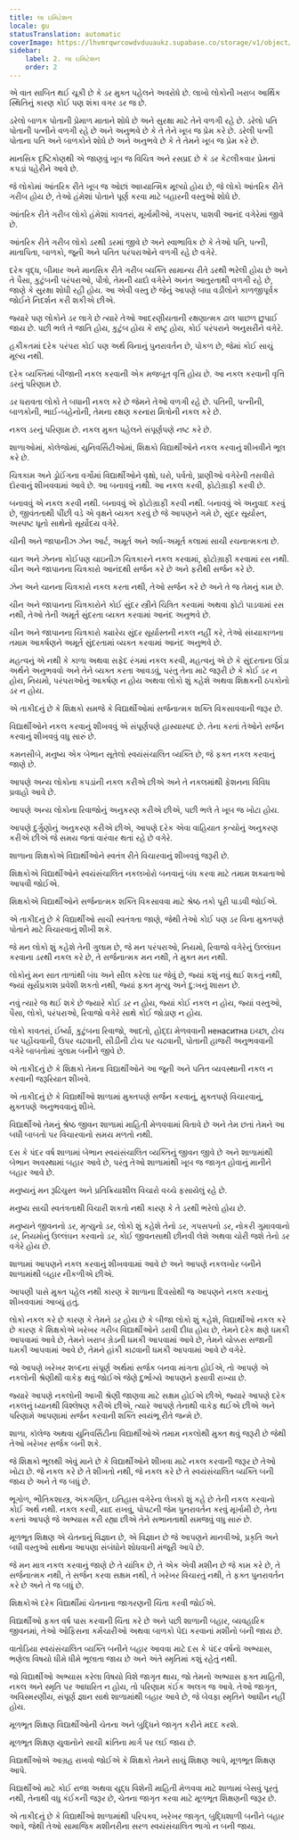 ```yaml
---
title: લા ઇમિટેશન
locale: gu
statusTranslation: automatic
coverImage: https://lhvmrqwrcowdvduuaukz.supabase.co/storage/v1/object/public/strapi-uploads/small_cover-educacion-fundamental.webp-2d51a7828a2b1309555be27f7e2a61a0.webp
sidebar:
    label: 2. લા ઇમિટેશન
    order: 2
---
```

એ વાત સાબિત થઈ ચૂકી છે કે ડર મુક્ત પહેલને અવરોધે છે. લાખો લોકોની ખરાબ આર્થિક સ્થિતિનું કારણ કોઈ પણ શંકા વગર ડર જ છે.

ડરેલો બાળક પોતાની પ્રેમાળ માતાને શોધે છે અને સુરક્ષા માટે તેને વળગી રહે છે. ડરેલો પતિ પોતાની પત્નીને વળગી રહે છે અને અનુભવે છે કે તે તેને ખૂબ જ પ્રેમ કરે છે. ડરેલી પત્ની પોતાના પતિ અને બાળકોને શોધે છે અને અનુભવે છે કે તે તેમને ખૂબ જ પ્રેમ કરે છે.

માનસિક દૃષ્ટિકોણથી એ જાણવું ખૂબ જ વિચિત્ર અને રસપ્રદ છે કે ડર કેટલીકવાર પ્રેમનાં કપડાં પહેરીને આવે છે.

જે લોકોમાં આંતરિક રીતે ખૂબ જ ઓછાં આધ્યાત્મિક મૂલ્યો હોય છે, જે લોકો આંતરિક રીતે ગરીબ હોય છે, તેઓ હંમેશાં પોતાને પૂર્ણ કરવા માટે બહારની વસ્તુઓ શોધે છે.

આંતરિક રીતે ગરીબ લોકો હંમેશાં કાવતરાં, મૂર્ખામીઓ, ગપસપ, પાશવી આનંદ વગેરેમાં જીવે છે.

આંતરિક રીતે ગરીબ લોકો ડરથી ડરમાં જીવે છે અને સ્વાભાવિક છે કે તેઓ પતિ, પત્ની, માતાપિતા, બાળકો, જૂની અને પતિત પરંપરાઓને વળગી રહે છે વગેરે.

દરેક વૃદ્ધ, બીમાર અને માનસિક રીતે ગરીબ વ્યક્તિ સામાન્ય રીતે ડરથી ભરેલી હોય છે અને તે પૈસા, કુટુંબની પરંપરાઓ, પૌત્રો, તેમની યાદો વગેરેને અનંત આતુરતાથી વળગી રહે છે, જાણે કે સુરક્ષા શોધી રહી હોય. આ એવી વસ્તુ છે જેનું આપણે બધા વડીલોને કાળજીપૂર્વક જોઈને નિદર્શન કરી શકીએ છીએ.

જ્યારે પણ લોકોને ડર લાગે છે ત્યારે તેઓ આદરણીયતાની રક્ષણાત્મક ઢાલ પાછળ છુપાઈ જાય છે. પછી ભલે તે જાતિ હોય, કુટુંબ હોય કે રાષ્ટ્ર હોય, કોઈ પરંપરાને અનુસરીને વગેરે.

હકીકતમાં દરેક પરંપરા કોઈ પણ અર્થ વિનાનું પુનરાવર્તન છે, પોકળ છે, જેમાં કોઈ સાચું મૂલ્ય નથી.

દરેક વ્યક્તિમાં બીજાની નકલ કરવાની એક મજબૂત વૃત્તિ હોય છે. આ નકલ કરવાની વૃત્તિ ડરનું પરિણામ છે.

ડર ધરાવતા લોકો તે બધાની નકલ કરે છે જેમને તેઓ વળગી રહે છે. પતિની, પત્નીની, બાળકોની, ભાઈ-બહેનોની, તેમના રક્ષણ કરનારા મિત્રોની નકલ કરે છે.

નકલ ડરનું પરિણામ છે. નકલ મુક્ત પહેલને સંપૂર્ણપણે નષ્ટ કરે છે.

શાળાઓમાં, કોલેજોમાં, યુનિવર્સિટીઓમાં, શિક્ષકો વિદ્યાર્થીઓને નકલ કરવાનું શીખવીને ભૂલ કરે છે.

ચિત્રકામ અને ડ્રોઈંગના વર્ગોમાં વિદ્યાર્થીઓને વૃક્ષો, ઘરો, પર્વતો, પ્રાણીઓ વગેરેની તસવીરો દોરવાનું શીખવવામાં આવે છે. આ બનાવવું નથી. આ નકલ કરવી, ફોટોગ્રાફી કરવી છે.

બનાવવું એ નકલ કરવી નથી. બનાવવું એ ફોટોગ્રાફી કરવી નથી. બનાવવું એ અનુવાદ કરવું છે, જીવંતતાથી પીંછી વડે એ વૃક્ષને વ્યક્ત કરવું છે જે આપણને ગમે છે, સુંદર સૂર્યાસ્ત, અસ્પષ્ટ ધૂનો સાથેનો સૂર્યોદય વગેરે.

ચીની અને જાપાનીઝ ઝેન આર્ટ, અમૂર્ત અને અર્ધ-અમૂર્ત કલામાં સાચી રચનાત્મકતા છે.

ચાન અને ઝેનના કોઈપણ ચાઇનીઝ ચિત્રકારને નકલ કરવામાં, ફોટોગ્રાફી કરવામાં રસ નથી. ચીન અને જાપાનના ચિત્રકારો આનંદથી સર્જન કરે છે અને ફરીથી સર્જન કરે છે.

ઝેન અને ચાનના ચિત્રકારો નકલ કરતા નથી, તેઓ સર્જન કરે છે અને તે જ તેમનું કામ છે.

ચીન અને જાપાનના ચિત્રકારોને કોઈ સુંદર સ્ત્રીને ચિત્રિત કરવામાં અથવા ફોટો પાડવામાં રસ નથી, તેઓ તેની અમૂર્ત સુંદરતા વ્યક્ત કરવામાં આનંદ અનુભવે છે.

ચીન અને જાપાનના ચિત્રકારો ક્યારેય સુંદર સૂર્યાસ્તની નકલ નહીં કરે, તેઓ સંધ્યાકાળના તમામ આકર્ષણને અમૂર્ત સુંદરતામાં વ્યક્ત કરવામાં આનંદ અનુભવે છે.

મહત્વનું એ નથી કે કાળા અથવા સફેદ રંગમાં નકલ કરવી, મહત્વનું એ છે કે સુંદરતાના ઊંડા અર્થને અનુભવવો અને તેને વ્યક્ત કરતા આવડવું, પરંતુ તેના માટે જરૂરી છે કે કોઈ ડર ન હોય, નિયમો, પરંપરાઓનું આકર્ષણ ન હોય અથવા લોકો શું કહેશે અથવા શિક્ષકની ઠપકોનો ડર ન હોય.

એ તાકીદનું છે કે શિક્ષકો સમજે કે વિદ્યાર્થીઓમાં સર્જનાત્મક શક્તિ વિકસાવવાની જરૂર છે.

વિદ્યાર્થીઓને નકલ કરવાનું શીખવવું એ સંપૂર્ણપણે હાસ્યાસ્પદ છે. તેના કરતાં તેઓને સર્જન કરવાનું શીખવવું વધુ સારું છે.

કમનસીબે, મનુષ્ય એક બેભાન સૂતેલો સ્વયંસંચાલિત વ્યક્તિ છે, જે ફક્ત નકલ કરવાનું જાણે છે.

આપણે અન્ય લોકોના કપડાંની નકલ કરીએ છીએ અને તે નકલમાંથી ફેશનના વિવિધ પ્રવાહો આવે છે.

આપણે અન્ય લોકોના રિવાજોનું અનુકરણ કરીએ છીએ, પછી ભલે તે ખૂબ જ ખોટા હોય.

આપણે દુર્ગુણોનું અનુકરણ કરીએ છીએ, આપણે દરેક એવા વાહિયાત કૃત્યોનું અનુકરણ કરીએ છીએ જે સમય જતાં વારંવાર થતાં રહે છે વગેરે.

શાળાના શિક્ષકોએ વિદ્યાર્થીઓને સ્વતંત્ર રીતે વિચારવાનું શીખવવું જરૂરી છે.

શિક્ષકોએ વિદ્યાર્થીઓને સ્વયંસંચાલિત નકલખોરો બનવાનું બંધ કરવા માટે તમામ શક્યતાઓ આપવી જોઈએ.

શિક્ષકોએ વિદ્યાર્થીઓને સર્જનાત્મક શક્તિ વિકસાવવા માટે શ્રેષ્ઠ તકો પૂરી પાડવી જોઈએ.

એ તાકીદનું છે કે વિદ્યાર્થીઓ સાચી સ્વતંત્રતા જાણે, જેથી તેઓ કોઈ પણ ડર વિના મુક્તપણે પોતાને માટે વિચારવાનું શીખી શકે.

જે મન લોકો શું કહેશે તેની ગુલામ છે, જે મન પરંપરાઓ, નિયમો, રિવાજો વગેરેનું ઉલ્લંઘન કરવાના ડરથી નકલ કરે છે, તે સર્જનાત્મક મન નથી, તે મુક્ત મન નથી.

લોકોનું મન સાત તાળાંથી બંધ અને સીલ કરેલા ઘર જેવું છે, જ્યાં કશું નવું થઈ શકતું નથી, જ્યાં સૂર્યપ્રકાશ પ્રવેશી શકતો નથી, જ્યાં ફક્ત મૃત્યુ અને દુ:ખનું શાસન છે.

નવું ત્યારે જ થઈ શકે છે જ્યારે કોઈ ડર ન હોય, જ્યાં કોઈ નકલ ન હોય, જ્યાં વસ્તુઓ, પૈસા, લોકો, પરંપરાઓ, રિવાજો વગેરે સાથે કોઈ જોડાણ ન હોય.

લોકો કાવતરાં, ઈર્ષ્યા, કુટુંબના રિવાજો, આદતો, હોદ્દા મેળવવાની ненаситна ઇચ્છા, ટોચ પર પહોંચવાની, ઉપર ચઢવાની, સીડીની ટોચ પર ચઢવાની, પોતાની હાજરી અનુભવવાની વગેરે બાબતોમાં ગુલામ બનીને જીવે છે.

એ તાકીદનું છે કે શિક્ષકો તેમના વિદ્યાર્થીઓને આ જૂની અને પતિત વ્યવસ્થાની નકલ ન કરવાની જરૂરિયાત શીખવે.

એ તાકીદનું છે કે વિદ્યાર્થીઓ શાળામાં મુક્તપણે સર્જન કરવાનું, મુક્તપણે વિચારવાનું, મુક્તપણે અનુભવવાનું શીખે.

વિદ્યાર્થીઓ તેમનું શ્રેષ્ઠ જીવન શાળામાં માહિતી મેળવવામાં વિતાવે છે અને તેમ છતાં તેમને આ બધી બાબતો પર વિચારવાનો સમય મળતો નથી.

દસ કે પંદર વર્ષ શાળામાં બેભાન સ્વયંસંચાલિત વ્યક્તિનું જીવન જીવે છે અને શાળામાંથી બેભાન અવસ્થામાં બહાર આવે છે, પરંતુ તેઓ શાળામાંથી ખૂબ જ જાગૃત હોવાનું માનીને બહાર આવે છે.

મનુષ્યનું મન રૂઢિચુસ્ત અને પ્રતિક્રિયાશીલ વિચારો વચ્ચે ફસાયેલું રહે છે.

મનુષ્ય સાચી સ્વતંત્રતાથી વિચારી શકતો નથી કારણ કે તે ડરથી ભરેલો હોય છે.

મનુષ્યને જીવનનો ડર, મૃત્યુનો ડર, લોકો શું કહેશે તેનો ડર, ગપસપનો ડર, નોકરી ગુમાવવાનો ડર, નિયમોનું ઉલ્લંઘન કરવાનો ડર, કોઈ જીવનસાથી છીનવી લેશે અથવા ચોરી જશે તેનો ડર વગેરે હોય છે.

શાળામાં આપણને નકલ કરવાનું શીખવવામાં આવે છે અને આપણે નકલખોર બનીને શાળામાંથી બહાર નીકળીએ છીએ.

આપણી પાસે મુક્ત પહેલ નથી કારણ કે શાળાના દિવસોથી જ આપણને નકલ કરવાનું શીખવવામાં આવ્યું હતું.

લોકો નકલ કરે છે કારણ કે તેમને ડર હોય છે કે બીજા લોકો શું કહેશે, વિદ્યાર્થીઓ નકલ કરે છે કારણ કે શિક્ષકોએ ખરેખર ગરીબ વિદ્યાર્થીઓને ડરાવી દીધા હોય છે, તેમને દરેક ક્ષણે ધમકી આપવામાં આવે છે, તેમને ખરાબ ગ્રેડની ધમકી આપવામાં આવે છે, તેમને ચોક્કસ સજાની ધમકી આપવામાં આવે છે, તેમને હાંકી કાઢવાની ધમકી આપવામાં આવે છે વગેરે.

જો આપણે ખરેખર શબ્દના સંપૂર્ણ અર્થમાં સર્જક બનવા માંગતા હોઈએ, તો આપણે એ નકલોની શ્રેણીથી વાકેફ થવું જોઈએ જેણે દુર્ભાગ્યે આપણને ફસાવી રાખ્યા છે.

જ્યારે આપણે નકલોની આખી શ્રેણી જાણવા માટે સક્ષમ હોઈએ છીએ, જ્યારે આપણે દરેક નકલનું ધ્યાનથી વિશ્લેષણ કરીએ છીએ, ત્યારે આપણે તેનાથી વાકેફ થઈએ છીએ અને પરિણામે આપણામાં સર્જન કરવાની શક્તિ સ્વયંભૂ રીતે જન્મે છે.

શાળા, કૉલેજ અથવા યુનિવર્સિટીના વિદ્યાર્થીઓએ તમામ નકલોથી મુક્ત થવું જરૂરી છે જેથી તેઓ ખરેખર સર્જક બની શકે.

જે શિક્ષકો ભૂલથી એવું માને છે કે વિદ્યાર્થીઓને શીખવા માટે નકલ કરવાની જરૂર છે તેઓ ખોટા છે. જે નકલ કરે છે તે શીખતો નથી, જે નકલ કરે છે તે સ્વયંસંચાલિત વ્યક્તિ બની જાય છે અને તે જ બધું છે.

ભૂગોળ, ભૌતિકશાસ્ત્ર, અંકગણિત, ઇતિહાસ વગેરેના લેખકો શું કહે છે તેની નકલ કરવાનો કોઈ અર્થ નથી. નકલ કરવી, યાદ રાખવું, પોપટની જેમ પુનરાવર્તન કરવું મૂર્ખામી છે, તેના કરતાં આપણે જે અભ્યાસ કરી રહ્યા છીએ તેને સભાનતાથી સમજવું વધુ સારું છે.

મૂળભૂત શિક્ષણ એ ચેતનાનું વિજ્ઞાન છે, એ વિજ્ઞાન છે જે આપણને માનવીઓ, પ્રકૃતિ અને બધી વસ્તુઓ સાથેના આપણા સંબંધોને શોધવાની મંજૂરી આપે છે.

જે મન માત્ર નકલ કરવાનું જાણે છે તે યાંત્રિક છે, તે એક એવી મશીન છે જે કામ કરે છે, તે સર્જનાત્મક નથી, તે સર્જન કરવા સક્ષમ નથી, તે ખરેખર વિચારતું નથી, તે ફક્ત પુનરાવર્તન કરે છે અને તે જ બધું છે.

શિક્ષકોએ દરેક વિદ્યાર્થીમાં ચેતનાના જાગરણની ચિંતા કરવી જોઈએ.

વિદ્યાર્થીઓ ફક્ત વર્ષ પાસ કરવાની ચિંતા કરે છે અને પછી શાળાની બહાર, વ્યવહારિક જીવનમાં, તેઓ ઓફિસના કર્મચારીઓ અથવા બાળકો પેદા કરવાનાં મશીનો બની જાય છે.

વાતોડિયા સ્વયંસંચાલિત વ્યક્તિ બનીને બહાર આવવા માટે દસ કે પંદર વર્ષનો અભ્યાસ, ભણેલા વિષયો ધીમે ધીમે ભૂલાતા જાય છે અને અંતે સ્મૃતિમાં કશું રહેતું નથી.

જો વિદ્યાર્થીઓ અભ્યાસ કરેલા વિષયો વિશે જાગૃત થાય, જો તેમનો અભ્યાસ ફક્ત માહિતી, નકલ અને સ્મૃતિ પર આધારિત ન હોય, તો પરિણામ કંઈક અલગ જ આવે. તેઓ જાગૃત, અવિસ્મરણીય, સંપૂર્ણ જ્ઞાન સાથે શાળામાંથી બહાર આવે છે, જે બેવફા સ્મૃતિને આધીન નહીં હોય.

મૂળભૂત શિક્ષણ વિદ્યાર્થીઓની ચેતના અને બુદ્ધિને જાગૃત કરીને મદદ કરશે.

મૂળભૂત શિક્ષણ યુવાનોને સાચી ક્રાંતિના માર્ગ પર લઈ જાય છે.

વિદ્યાર્થીઓએ આગ્રહ રાખવો જોઈએ કે શિક્ષકો તેમને સાચું શિક્ષણ આપે, મૂળભૂત શિક્ષણ આપે.

વિદ્યાર્થીઓ માટે કોઈ રાજા અથવા યુદ્ધ વિશેની માહિતી મેળવવા માટે શાળામાં બેસવું પૂરતું નથી, તેનાથી વધુ કંઈકની જરૂર છે, ચેતના જાગૃત કરવા માટે મૂળભૂત શિક્ષણની જરૂર છે.

એ તાકીદનું છે કે વિદ્યાર્થીઓ શાળામાંથી પરિપક્વ, ખરેખર જાગૃત, બુદ્ધિશાળી બનીને બહાર આવે, જેથી તેઓ સામાજિક મશીનરીના સરળ સ્વયંસંચાલિત ભાગો ન બની જાય.

